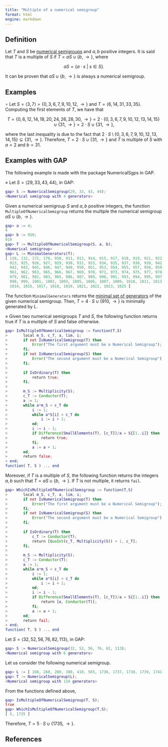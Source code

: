 ```yaml
---
title: "Multiple of a numerical semigroup"
format: html
engine: markdown
---
```


<!--  -->

## Definition

Let $T$ and $S$ be [numerical semigroups](../Basic-concepts/Numerical-semigroup.qmd) and $a,b$ positive integers. It is said that $T$ is a multiple of $S$ if $T = aS \cup \{b, \rightarrow\}$, where

$$
aS = \{a \cdot s ~ | ~ s \in S\}.
$$

It can be proven that $aS \cup \{b, \rightarrow\}$ is always a numerical semigroup.

## Examples

$\circ$ Let $S = \langle 3, 7 \rangle = \{0, 3, 6, 7, 9, 10, 12, \rightarrow \}$ and $T = \langle 6, 14, 31, 33, 35 \rangle$. Computing the first elements of $T$, we have that

$$
T = \{0, 6, 12, 14, 18, 20, 24, 26, 28, 30, \rightarrow \} = 2 \cdot \{0, 3, 6, 7, 9, 10, 12, 13, 14, 15\} \cup \{31, \rightarrow\} = 2 \cdot S \cup \{31, \rightarrow\},
$$

where the last inequality is due to the fact that $2 \cdot S \setminus \{0, 3, 6, 7, 9, 10, 12, 13, 14, 15\} \subseteq \{31, \rightarrow\}$. Therefore, $T = 2 \cdot S \cup \{31, \rightarrow\}$ and $T$ is multiple of $S$ with $a = 2$ and $b = 31$.

## Examples with GAP

The following example is made with the package NumericalSgps in GAP.

$\diamond$ Let $S = \langle 29, 33, 43, 44 \rangle$, in GAP:

``` gap
gap> S := NumericalSemigroup(29, 33, 43, 44);
<Numerical semigroup with 4 generators>
```

Given a numerical semigroup $S$ and $a,b$ positive integers, the function `MultipleOfNumericalSemigroup` returns the multiple the numerical semigroup $aS \cup \{b, \rightarrow\}$.

``` gap
gap> a := 4;
4
gap> b := 910;
910
gap> T := MultipleOfNumericalSemigroup(S, a, b);
<Numerical semigroup>
gap> L := MinimalGenerators(T);
[ 116, 132, 172, 176, 910, 911, 913, 914, 915, 917, 918, 919, 921, 922,
  923, 925, 926, 927, 929, 930, 931, 933, 934, 935, 937, 938, 939, 941,
  942, 943, 945, 946, 947, 949, 950, 951, 953, 954, 955, 957, 958, 959,
  961, 962, 963, 965, 966, 967, 969, 970, 971, 973, 974, 975, 977, 978,
  979, 981, 982, 983, 985, 986, 987, 989, 990, 991, 993, 994, 995, 997,
  998, 999, 1001, 1002, 1003, 1005, 1006, 1007, 1009, 1010, 1011, 1013,
  1014, 1015, 1017, 1018, 1019, 1021, 1022, 1023, 1025 ]
```

The function `MinimalGenerators` returns the [minimal set of generators](../Basic-concepts/Minimal-set-of-generators.qmd) of the given numerical semigroup. Then, $T = 4 \cdot S \cup \{910, \rightarrow\}$ is minimally generated by $L$.

$\diamond$ Given two numerical semigroups $T$ and $S$, the following function returns true if $T$ is a multiple of $S$ and false otherwise.

``` gap
gap> IsMultipleOfNumericalSemigroup := function(T,S)
>       local m_S, c_T, a, lim, i;
>       if not IsNumericalSemigroup(T) then
>           Error("The first argument must be a Numerical Semigroup");
>       fi;
>       if not IsNumericalSemigroup(S) then
>           Error("The second argument must be a Numerical Semigroup");
>       fi;
> 
>       if IsOrdinary(T) then
>           return true;
>       fi;
> 
>       m_S := Multiplicity(S);
>       c_T := Conductor(T);
>       a := 1;
>       while a*m_S < c_T do
>           i := 1;
>           while a*S[i] < c_T do
>               i := i + 1;
>           od;
>           i := i - 1;
>           if Difference(SmallElements(T), [c_T])/a = S{[1..i]} then
>               return true;
>           fi;
>           a := a + 1;
>       od;
>       return false;
> end;
function( T, S ) ... end
```

Moreover, if $T$ is a multiple of $S$, the following function returns the integers $a,b$ such that $T = aS \cup \{b, \rightarrow\}$. If $T$ is not multiple, it returns `fail`.

``` gap
gap> WhichIsMultipleOfNumericalSemigroup := function(T,S)
>       local m_S, c_T, a, lim, i;
>       if not IsNumericalSemigroup(T) then
>           Error("The first argument must be a Numerical Semigroup");
>       fi;
>       if not IsNumericalSemigroup(S) then
>           Error("The second argument must be a Numerical Semigroup");
>       fi;
> 
>       if IsOrdinary(T) then
>           c_T := Conductor(T);
>           return [QuoInt(c_T, Multiplicity(S)) + 1, c_T];
>       fi;
> 
>       m_S := Multiplicity(S);
>       c_T := Conductor(T);
>       a := 1;
>       while a*m_S < c_T do
>           i := 1;
>           while a*S[i] < c_T do
>               i := i + 1;
>           od;
>           i := i - 1;
>           if Difference(SmallElements(T), [c_T])/a = S{[1..i]} then
>               return [a, Conductor(T)];
>           fi;
>           a := a + 1;
>       od;
>       return fail;
> end;
function( T, S ) ... end
```

Let $S = \langle 32, 52, 56, 76, 82, 113 \rangle$, in GAP:

``` gap
gap> S := NumericalSemigroup(32, 52, 56, 76, 82, 113);
<Numerical semigroup with 6 generators>
```

Let us consider the following numerical semigroup.

``` gap
gap> L := [ 160, 260, 280, 380, 410, 565, 1736, 1737, 1738, 1739, 1741, 1742, 1743, 1744, 1746, 1747, 1748, 1749, 1751, 1752, 1753, 1754, 1756, 1757, 1758, 1759, 1761, 1762, 1763, 1764, 1766, 1767, 1768, 1769, 1771, 1772, 1773, 1774, 1776, 1777, 1778, 1779, 1781, 1782, 1783, 1784, 1786, 1787, 1788, 1789, 1791, 1792, 1793, 1794, 1796, 1797, 1798, 1799, 1801, 1802, 1803, 1804, 1806, 1807, 1808, 1809, 1811, 1812, 1813, 1814, 1816, 1817, 1818, 1819, 1821, 1822, 1823, 1824, 1826, 1827, 1828, 1829, 1831, 1832, 1833, 1834, 1836, 1837, 1838, 1839, 1841, 1842, 1843, 1844, 1846, 1847, 1848, 1849, 1851, 1852, 1853, 1854, 1856, 1857, 1858, 1859, 1861, 1862, 1863, 1864, 1866, 1867, 1868, 1869, 1871, 1872, 1873, 1874, 1876, 1877, 1878, 1879, 1881, 1882, 1883, 1884, 1886, 1887, 1888, 1889, 1891, 1892, 1893, 1894 ];
gap> T := NumericalSemigroup(L);
<Numerical semigroup with 134 generators>
```

From the functions defined above,

``` gap
gap> IsMultipleOfNumericalSemigroup(T, S);
true
gap> WhichIsMultipleOfNumericalSemigroup(T,S);
[ 5, 1735 ]
```

Therefore, $T = 5\cdot S \cup \{1735, \rightarrow\}$.

## References
